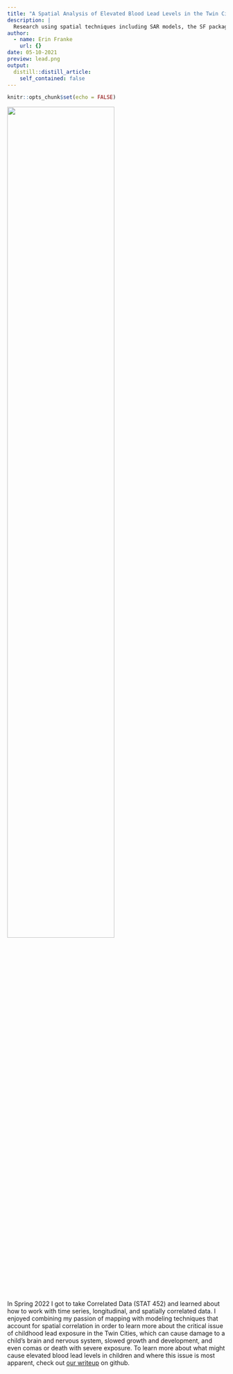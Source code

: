 ```yaml
---
title: "A Spatial Analysis of Elevated Blood Lead Levels in the Twin Cities Metropolitan Region"
description: |
  Research using spatial techniques including SAR models, the SF package, and Matern Random Effects Modeling to study where children in the Twin Cities are testing with elevated blood lead levels.
author:
  - name: Erin Franke
    url: {}
date: 05-10-2021
preview: lead.png
output:
  distill::distill_article:
    self_contained: false
---
```



```r
knitr::opts_chunk$set(echo = FALSE)
```

![](eblls.png){width='70%'}

In Spring 2022 I got to take Correlated Data (STAT 452) and learned about how to work with time series, longitudinal, and spatially correlated data. I enjoyed combining my passion of mapping with modeling techniques that account for spatial correlation in order to learn more about the critical issue of childhood lead exposure in the Twin Cities, which can cause damage to a child's brain and nervous system, slowed growth and development, and even comas or death with severe exposure. To learn more about what might cause elevated blood lead levels in children and where this issue is most apparent, check out [our writeup](https://github.com/efranke22/nick-erin-capstone) on github.


